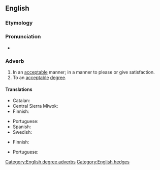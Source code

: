 ==English==

===Etymology===
{{PIE root|en|keh₂p}}
{{suffix|en|acceptable|ly}}

===Pronunciation===
* {{a|US}} {{IPA|en|/æk.ˈsɛp.tə.bli/}}

===Adverb===
{{en-adv}}

# In an [[acceptable]] manner; in a manner to please or give satisfaction.
# To an [[acceptable]] [[degree]].

====Translations====
{{trans-top|in an acceptable manner}}
* Catalan: {{t+|ca|acceptablement}}
* Central Sierra Miwok: {{t|csm|ˀoká·šy·-j}}
* Finnish: {{t+|fi|hyväksyttävästi}}
{{trans-mid}}
* Portuguese: {{t|pt|aceitavelmente}}
* Spanish: {{t+|es|aceptablemente}}
* Swedish: {{t+|sv|acceptabelt}}
{{trans-bottom}}

{{trans-top|to an acceptable degree}}
* Finnish: {{t|fi|hyväksyttävän}}
{{trans-mid}}
* Portuguese: {{t|pt|aceitavelmente}}
{{trans-bottom}}

[[Category:English degree adverbs]]
[[Category:English hedges]]